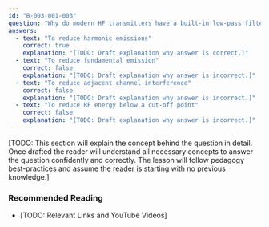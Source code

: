 ```yaml
---
id: "B-003-001-003"
question: "Why do modern HF transmitters have a built-in low-pass filter in their RF output circuits?"
answers:
  - text: "To reduce harmonic emissions"
    correct: true
    explanation: "[TODO: Draft explanation why answer is correct.]"
  - text: "To reduce fundamental emission"
    correct: false
    explanation: "[TODO: Draft explanation why answer is incorrect.]"
  - text: "To reduce adjacent channel interference"
    correct: false
    explanation: "[TODO: Draft explanation why answer is incorrect.]"
  - text: "To reduce RF energy below a cut-off point"
    correct: false
    explanation: "[TODO: Draft explanation why answer is incorrect.]"
---
```


[TODO: This section will explain the concept behind the question in detail. Once drafted the reader will understand all necessary concepts to answer the question confidently and correctly. The lesson will follow pedagogy best-practices and assume the reader is starting with no previous knowledge.]

### Recommended Reading

- [TODO: Relevant Links and YouTube Videos]
